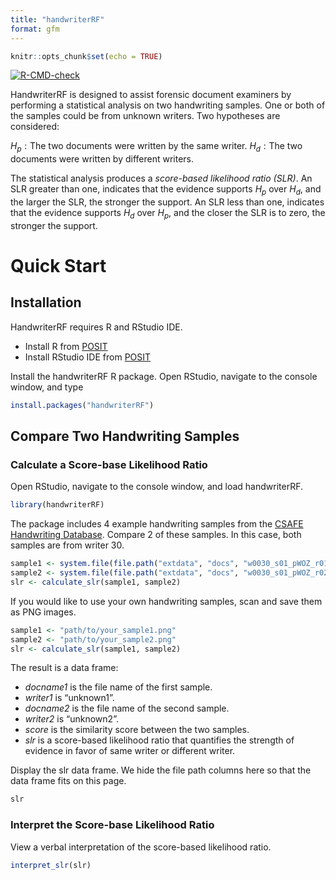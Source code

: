 ```yaml
---
title: "handwriterRF"
format: gfm
---
```


```r
knitr::opts_chunk$set(echo = TRUE)
```

<!-- badges: start -->
  [![R-CMD-check](https://github.com/CSAFE-ISU/handwriterRF/actions/workflows/R-CMD-check.yaml/badge.svg)](https://github.com/CSAFE-ISU/handwriterRF/actions/workflows/R-CMD-check.yaml)
<!-- badges: end -->

HandwriterRF is designed to assist forensic document examiners by performing a statistical analysis on two handwriting samples. One or both of the samples could be from unknown writers. Two hypotheses are considered:

$H_p: \text{The two documents were written by the same writer.}$ $H_d: \text{The two documents were written by different writers.}$

The statistical analysis produces a *score-based likelihood ratio (SLR)*. An SLR greater than one, indicates that the evidence supports $H_p$ over $H_d$, and the larger the SLR, the stronger the support. An SLR less than one, indicates that the evidence supports $H_d$ over $H_p$, and the closer the SLR is to zero, the stronger the support.

# Quick Start

## Installation

HandwriterRF requires R and RStudio IDE.

-   Install R from [POSIT](https://posit.co/download/rstudio-desktop/)
-   Install RStudio IDE from [POSIT](https://posit.co/download/rstudio-desktop/)

Install the handwriterRF R package. Open RStudio, navigate to the console window, and type

```r
install.packages("handwriterRF")
```

## Compare Two Handwriting Samples
### Calculate a Score-base Likelihood Ratio
Open RStudio, navigate to the console window, and load handwriterRF.
```r
library(handwriterRF)
```

The package includes 4 example handwriting samples from the [CSAFE Handwriting Database](https://forensicstats.org/handwritingdatabase/). Compare 2 of these samples. In this case, both samples are from writer 30.
```r
sample1 <- system.file(file.path("extdata", "docs", "w0030_s01_pWOZ_r01.png"), package = "handwriterRF")
sample2 <- system.file(file.path("extdata", "docs", "w0030_s01_pWOZ_r02.png"), package = "handwriterRF")
slr <- calculate_slr(sample1, sample2)
```

If you would like to use your own handwriting samples, scan and save them as PNG images. 
```r
sample1 <- "path/to/your_sample1.png"
sample2 <- "path/to/your_sample2.png"
slr <- calculate_slr(sample1, sample2)
```

The result is a data frame:

-   *docname1* is the file name of the first sample.
-   *writer1* is "unknown1".
-   *docname2* is the file name of the second sample.
-   *writer2* is "unknown2".
-   *score* is the similarity score between the two samples.
-   *slr* is a score-based likelihood ratio that quantifies the strength of evidence in favor of same writer or different writer.

Display the slr data frame. We hide the file path columns here so that the data frame fits on this page.

```r
slr
```

### Interpret the Score-base Likelihood Ratio
View a verbal interpretation of the score-based likelihood ratio.
```r
interpret_slr(slr)
```
